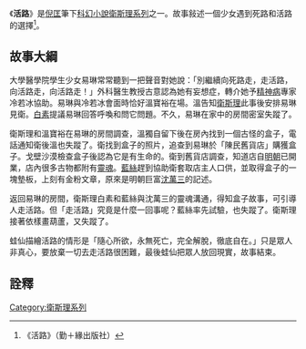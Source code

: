 《'''活路'''》是[[倪匡|倪匡]]筆下[[科幻小說|科幻小說]][[衛斯理系列|衛斯理系列]]之一。故事敍述一個少女遇到死路和活路的選擇<ref>《活路》（勤＋緣出版社）</ref>。

==故事大綱==

大學醫學院學生少女易琳常常聽到一把聲音對她說：「別繼續向死路走，走活路，向活路走，向活路走！」外科醫生教授古意認為她有妄想症，轉介她予[[精神病|精神病]]專家冷若冰協助。易琳與冷若冰會面時恰好溫寶裕在場。溫告知[[衛斯理|衛斯理]]此事後安排易琳見衛。[[白素|白素]]提議易琳回答呼喚和問它問題。不久，易琳在家中的房間密室失蹤了。

衛斯理和溫寶裕在易琳的房間調查，溫獨自留下後在房內找到一個古怪的盒子，電話通知衛後溫也失蹤了。衛找到盒子的照片，追查到易琳於「陳民舊貨店」購獲盒子。戈壁沙漠檢查盒子後認為它是有生命的。衛到舊貨店調查，知道店自[[明朝|明朝]]已開業，店內很多古物都附有[[靈魂|靈魂]]。[[藍絲|藍絲]]趕到協助衛套取店主人口供，並取得盒子的一塊墊板，上刻有金粉文章，原來是明朝巨富[[沈萬三|沈萬三]]的記述。

返回易琳的房間，衛斯理白素和藍絲與沈萬三的靈魂溝通，得知盒子故事，可引導人走活路。但「走活路」究竟是什麼一回事呢？藍絲率先試驗，也失蹤了。衛斯理接著依樣畫葫蘆，又失蹤了。

蛙仙描繪活路的情形是「隨心所欲，永無死亡，完全解脫，徹底自在。」只是眾人非真心，要放棄一切去走活路很困難，最後蛙仙把眾人放回現實，故事結束。

==詮釋==
<div class="references-small">
<references />
</div>

{{s-start}}
{{s-bef | before=101 [[原形|原形]]}}
{{s-ttl | title=衛斯理系列（按編號） | years=102 }}
{{s-aft | after=103 [[雙程|雙程]]}}
{{end box}}

{{衛斯理系列}}
[[Category:衛斯理系列|Category:衛斯理系列]]